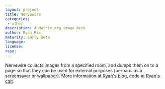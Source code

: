 ```yaml
---
layout: project
title: Nervewire
categories: 
 - other
description: A Matrix.org image deck
author: Ryan Rix
maturity: Early Beta
language: 
license: 
repo: 
---
```


Nervewire collects images from a specified room, and dumps them on to a page so that they can be used for external purposes (perhaps as a screensaver or wallpaper). More information at [Ryan's blog](http://notes.whatthefuck.computer/1465799340.0-note.html), code at [Ryan's cgit](http://fort.kickass.systems:10082/cgit/personal/rrix/pub/nervewire.git/).
